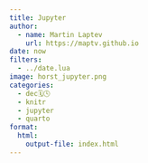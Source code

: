 ```yaml
---
title: Jupyter
author:
  - name: Martin Laptev
    url: https://maptv.github.io
date: now
filters:
  - ../date.lua
image: horst_jupyter.png
categories:
  - dec🗓️🕓
  - knitr
  - jupyter
  - quarto
format:
  html:
    output-file: index.html
---
```


